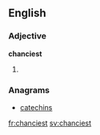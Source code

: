 ==English==

===Adjective===
'''chanciest'''

# {{superlative of|chancy}}

===Anagrams===
* [[catechins#English|catechins]]

[[fr:chanciest]]
[[sv:chanciest]]